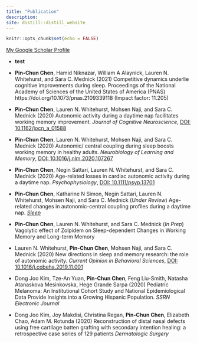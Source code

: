 ```yaml
---
title: "Publication"
description:
site: distill::distill_website
---
```


```r
knitr::opts_chunk$set(echo = FALSE)
```
[My Google Scholar Profile](https://scholar.google.com/citations?user=zhIGL70AAAAJ&hl=en)

- **test**
- **Pin-Chun Chen**, Hamid Niknazar, William A Alaynick, Lauren N. Whitehurst, and Sara C. Mednick (2021) Competitive dynamics underlie cognitive improvements during sleep. Proceedings of the National Academy of Sciences of the United States of America (PNAS) https://doi.org/10.1073/pnas.2109339118 (Impact factor: 11.205)

- **Pin-Chun Chen**, Lauren N. Whitehurst, Mohsen Naji, and Sara C. Mednick (2020) Autonomic activity during a daytime nap facilitates working memory improvement. *Journal of Cognitive Neuroscience*, [DOI: 10.1162/jocn_a_01588 ](https://www.mitpressjournals.org/doi/full/10.1162/jocn_a_01588)

- **Pin-Chun Chen**, Lauren N. Whitehurst, Mohsen Naji, and Sara C. Mednick (2020) Autonomic/ central coupling during sleep boosts working memory in healthy adults. *Neurobiology of Learning and Memory*, [DOI: 10.1016/j.nlm.2020.107267](https://www.sciencedirect.com/science/article/abs/pii/S1074742720301118)

- **Pin-Chun Chen**, Negin Sattari, Lauren N. Whitehurst, and Sara C. Mednick (2020) Age-related losses in cardiac autonomic activity during a daytime nap. *Psychophysiology*, [DOI: 10.1111/psyp.13701](https://onlinelibrary.wiley.com/doi/full/10.1111/psyp.13701)

- **Pin-Chun Chen**, Katharine N Simon, Negin Sattari, Lauren N. Whitehurst, Mohsen Naji, and Sara C. Mednick (*Under Review*) Age-related changes in autonomic-central coupling profiles during a daytime nap. [*Sleep*](https://www.biorxiv.org/content/10.1101/2020.09.22.297184v1)

- **Pin-Chun Chen**, Lauren N. Whitehurst, and Sara C. Mednick (*In Prep*) Vagolytic effect of Zolpidem on Sleep-dependent Changes in Working Memory and Long-term Memory

- Lauren N. Whitehurst, **Pin-Chun Chen**, Mohsen Naji, and Sara C. Mednick (2020) New directions in sleep and memory research: the role of autonomic activity. *Current Opinion in Behavioral Sciences*, [DOI: 10.1016/j.cobeha.2019.11.001](https://www.sciencedirect.com/science/article/pii/S235215461930110X)

- Dong Joo Kim, Tze-An Yuan, **Pin-Chun Chen**, Feng Liu-Smith, Natasha Atanaskova Mesinkovska, Hege Grande Sarpa (2020) Pediatric Melanoma: An Institutional Cohort Study and National Epidemiological Data Provide Insights into a Growing Hispanic Population. *SSRN Electronic Journal*

- Dong Joo Kim, Joy Makdisi, Christina Regan, **Pin-Chun Chen**, Elizabeth Chao, Adam M. Rotunda (2020) Reconstruction of distal nasal defects using free cartilage batten grafting with secondary intention healing: a retrospective case series of 129 patients *Dermatologic Surgery*
